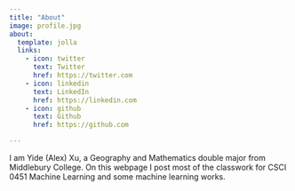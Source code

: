 ```yaml
---
title: "About"
image: profile.jpg
about:
  template: jolla
  links:
    - icon: twitter
      text: Twitter
      href: https://twitter.com
    - icon: linkedin
      text: LinkedIn
      href: https://linkedin.com
    - icon: github
      text: Github
      href: https://github.com

---
```


I am Yide (Alex) Xu, a Geography and Mathematics double major from Middlebury College. On this webpage I post most of the classwork for CSCI 0451 Machine Learning and some machine learning works. 
